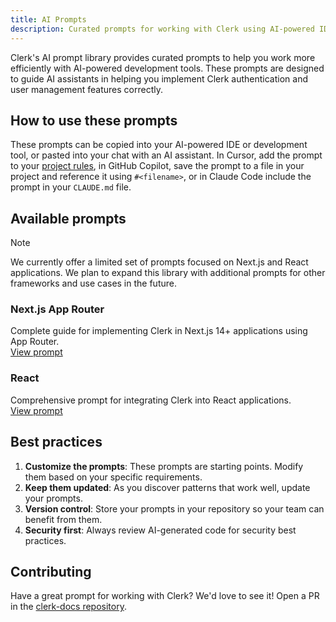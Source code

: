 ```yaml
---
title: AI Prompts
description: Curated prompts for working with Clerk using AI-powered IDE tools like Cursor, GitHub Copilot, and Claude.
---
```


Clerk's AI prompt library provides curated prompts to help you work more efficiently with AI-powered development tools. These prompts are designed to guide AI assistants in helping you implement Clerk authentication and user management features correctly.

## How to use these prompts

These prompts can be copied into your AI-powered IDE or development tool, or pasted into your chat with an AI assistant. In Cursor, add the prompt to your [project rules](https://docs.cursor.com/context/rules), in GitHub Copilot, save the prompt to a file in your project and reference it using `#<filename>`, or in Claude Code include the prompt in your `CLAUDE.md` file.

## Available prompts

> [!NOTE]
> We currently offer a limited set of prompts focused on Next.js and React applications. We plan to expand this library with additional prompts for other frameworks and use cases in the future.

### Next.js App Router

Complete guide for implementing Clerk in Next.js 14+ applications using App Router.\
[View prompt](/docs/ai-prompts/nextjs)

### React

Comprehensive prompt for integrating Clerk into React applications.\
[View prompt](/docs/ai-prompts/react)

## Best practices

1. **Customize the prompts**: These prompts are starting points. Modify them based on your specific requirements.
1. **Keep them updated**: As you discover patterns that work well, update your prompts.
1. **Version control**: Store your prompts in your repository so your team can benefit from them.
1. **Security first**: Always review AI-generated code for security best practices.

## Contributing

Have a great prompt for working with Clerk? We'd love to see it! Open a PR in the [clerk-docs repository](https://github.com/clerk/clerk-docs).
